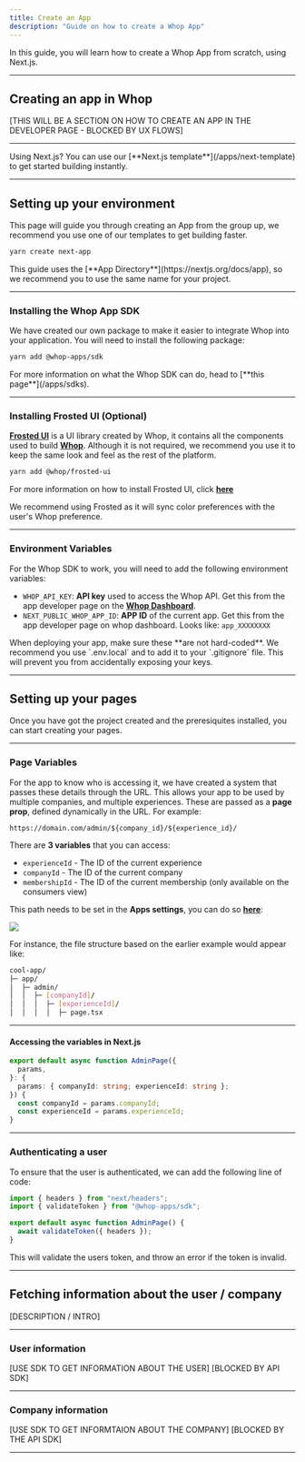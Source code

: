 ```yaml
---
title: Create an App
description: "Guide on how to create a Whop App"
---
```


In this guide, you will learn how to create a Whop App from scratch, using Next.js.

---

## Creating an app in Whop

[THIS WILL BE A SECTION ON HOW TO CREATE AN APP IN THE DEVELOPER PAGE - BLOCKED BY UX FLOWS]

---

<Tip>
  Using Next.js? You can use our [**Next.js template**](/apps/next-template) to
  get started building instantly.
</Tip>

---

## Setting up your environment

This page will guide you through creating an App from the group up, we recommend you use one of our templates to get building faster.

```bash
yarn create next-app
```

<Note>
  This guide uses the [**App Directory**](https://nextjs.org/docs/app), so we
  recommend you to use the same name for your project.
</Note>

---

### Installing the Whop App SDK

We have created our own package to make it easier to integrate Whop into your application. You will need to install the following package:

```bash
yarn add @whop-apps/sdk
```

<Note>
  For more information on what the Whop SDK can do, head to [**this
  page**](/apps/sdks).
</Note>

---

### Installing Frosted UI (Optional)

[**Frosted UI**](https://storybook.whop.com) is a UI library created by Whop, it contains all the components used to build [**Whop**](https://whop.com). Although it is not required, we recommend you use it to keep the same look and feel as the rest of the platform.

```bash
yarn add @whop/frosted-ui
```

For more information on how to install Frosted UI, click [**here**](/apps/frosted)

<Tip>
  We recommend using Frosted as it will sync color preferences with the user's
  Whop preference.
</Tip>

---

### Environment Variables

For the Whop SDK to work, you will need to add the following environment variables:

- `WHOP_API_KEY`: **API key** used to access the Whop API. Get this from the app developer page on the [**Whop Dashboard**](https://dash.whop.com/settings/developer).
- `NEXT_PUBLIC_WHOP_APP_ID`: **APP ID** of the current app. Get this from the app developer page on whop dashboard. Looks like: `app_XXXXXXXX`

<Note>
  When deploying your app, make sure these **are not hard-coded**. We recommend
  you use `.env.local` and to add it to your `.gitignore` file. This will
  prevent you from accidentally exposing your keys.
</Note>

---

## Setting up your pages

Once you have got the project created and the preresiquites installed, you can start creating your pages.

---

### Page Variables

For the app to know who is accessing it, we have created a system that passes these details through the URL. This allows your app to be used by multiple companies, and multiple experiences. These are passed as a **page prop**, defined dynamically in the URL. For example:

```
https://domain.com/admin/${company_id}/${experience_id}/
```

There are **3 variables** that you can access:

- `experienceId` - The ID of the current experience
- `companyId` - The ID of the current company
- `membershipId` - The ID of the current membership (only available on the consumers view)

This path needs to be set in the **Apps settings**, you can do so [**here**](https://dash.whop.com/settings/developer):

<Frame
  caption="Make sure all variable names are formatted correctly. They should be pre-fixed
  with `$`"
>
  <img src="https://i.imgur.com/TB1Q8ja.png" />
</Frame>

For instance, the file structure based on the earlier example would appear like:

```bash
cool-app/
├─ app/
│  ├─ admin/
│  │  ├─ [companyId]/
│  │  │  ├─ [experienceId]/
│  │  │  │  ├─ page.tsx
```

---

#### Accessing the variables in Next.js

```typescript
export default async function AdminPage({
  params,
}: {
  params: { companyId: string; experienceId: string };
}) {
  const companyId = params.companyId;
  const experienceId = params.experienceId;
}
```

---

### Authenticating a user

To ensure that the user is authenticated, we can add the following line of code:

```typescript
import { headers } from "next/headers";
import { validateToken } from "@whop-apps/sdk";

export default async function AdminPage() {
  await validateToken({ headers });
}
```

This will validate the users token, and throw an error if the token is invalid.

---

## Fetching information about the user / company

[DESCRIPTION / INTRO]

---

### User information

[USE SDK TO GET INFORMATION ABOUT THE USER]
[BLOCKED BY API SDK]

---

### Company information

[USE SDK TO GET INFORMTAION ABOUT THE COMPANY]
[BLOCKED BY THE API SDK]

---
